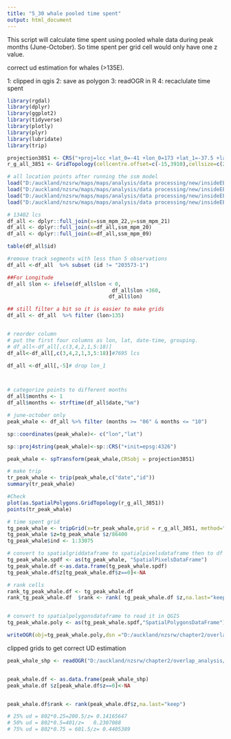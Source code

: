 ---
title: "5_30 whale pooled time spent"
output: html_document
---

This script will calculate time spent using pooled whale data during peak months (June-October). So time spent per grid cell would only have one z value. 


correct ud estimation for whales (>135E). 

1: clipped in qgis 
2: save as polygon 
3: readOGR in R 
4: recaclulate time spent 


```{r}

library(rgdal)
library(dplyr)
library(ggplot2)
library(tidyverse)
library(plotly)
library(plyr)
library(lubridate)
library(trip)

```

```{r}
projection3851 <- CRS("+proj=lcc +lat_0=-41 +lon_0=173 +lat_1=-37.5 +lat_2=-44.5 +x_0=3000000 +y_0=7000000 +ellps=GRS80 +towgs84=0,0,0,0,0,0,0 +units=km +no_defs +type=crs")
r_g_all_3851 <- GridTopology(cellcentre.offset=c(-15,3910),cellsize=c(20,20),c(245,135))# 20km x 20km 

# all location points after running the ssm model 
load("D:/auckland/nzsrw/maps/maps/analysis/data processing/new/insideEEZ/eez_20.Rdata")
load("D:/auckland/nzsrw/maps/maps/analysis/data processing/new/insideEEZ/eez_21.Rdata")
load("D:/auckland/nzsrw/maps/maps/analysis/data processing/new/insideEEZ/eez_22.Rdata")
load("D:/auckland/nzsrw/maps/maps/analysis/data processing/new/insideEEZ/eez_09.Rdata")

# 13402 lcs 
df_all <- dplyr::full_join(x=ssm_mpm_22,y=ssm_mpm_21)
df_all <- dplyr::full_join(x=df_all,ssm_mpm_20)
df_all <- dplyr::full_join(x=df_all,ssm_mpm_09)

table(df_all$id)

#remove track segments with less than 5 observations 
df_all <-df_all  %>% subset (id != "203573-1")

##For Longitude
df_all $lon <- ifelse(df_all$lon < 0, 
                                  df_all$lon +360, 
                                 df_all$lon) 

## still filter a bit so it is easier to make grids 
df_all <- df_all  %>% filter (lon>135)


# reorder column 
# put the first four columns as lon, lat, date-time, grouping. 
# df_all<-df_all[,c(3,4,2,1,5:18)]
df_all<-df_all[,c(3,4,2,1,3,5:18)]#7695 lcs

df_all <-df_all[,-5]# drop lon_1



# categorize points to different months 
df_all$months <- 1
df_all$months <- strftime(df_all$date,"%m")


```


```{r peak months whale}

# june-october only 
peak_whale <- df_all %>% filter (months >= "06" & months <= "10")

sp::coordinates(peak_whale)<- c("lon","lat")

sp::proj4string(peak_whale)<-sp::CRS("+init=epsg:4326")

peak_whale <- spTransform(peak_whale,CRSobj = projection3851)

# make trip 
tr_peak_whale <- trip(peak_whale,c("date","id"))
summary(tr_peak_whale)  

#Check
plot(as.SpatialPolygons.GridTopology(r_g_all_3851))
points(tr_peak_whale)

# time spent grid 
tg_peak_whale <- tripGrid(x=tr_peak_whale,grid = r_g_all_3851, method="pixellate")
tg_peak_whale $z=tg_peak_whale $z/86400
tg_peak_whale$ind <- 1:33075 

# convert to spatialgriddataframe to spatialpixelsdataframe then to df
tg_peak_whale.spdf <- as(tg_peak_whale, "SpatialPixelsDataFrame")
tg_peak_whale.df <-as.data.frame(tg_peak_whale.spdf)
tg_peak_whale.df$z[tg_peak_whale.df$z==0]<-NA

# rank cells 
rank_tg_peak_whale.df <- tg_peak_whale.df
rank_tg_peak_whale.df  $rank <- rank( tg_peak_whale.df $z,na.last="keep")


# convert to spatialpolygonsdataframe to read it in QGIS
tg_peak_whale.poly <- as(tg_peak_whale.spdf,"SpatialPolygonsDataFrame")

writeOGR(obj=tg_peak_whale.poly,dsn ="D:/auckland/nzsrw/chapter2/overlap_analysis/whale_peak_months_pooled",layer= "peak_whale",driver="ESRI Shapefile")

```

clipped grids to get correct UD estimation 

```{r clipped}

peak_whale_shp <- readOGR("D:/auckland/nzsrw/chapter2/overlap_analysis/whale_peak_months_pooled/clipped_peak_whale.shp")


peak_whale.df <- as.data.frame(peak_whale_shp)
peak_whale.df $z[peak_whale.df$z==0]<-NA


peak_whale.df$rank <- rank(peak_whale.df$z,na.last="keep")

# 25% ud = 802*0.25=200.5/z= 0.14165647
# 50% ud = 802*0.5=401/z=	0.2307088
# 75% ud = 802*0.75 = 601.5/z= 0.4405389

```